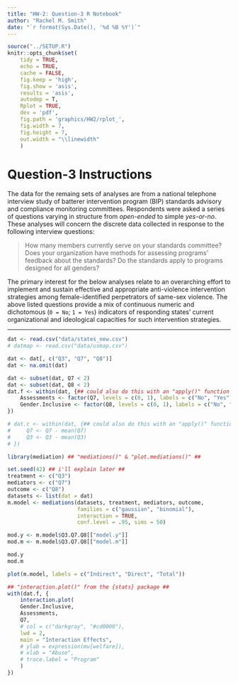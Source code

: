 ```yaml
---
title: "HW-2: Question-3 R Notebook"
author: "Rachel M. Smith"
date: "`r format(Sys.Date(), '%d %B %Y')`"
---
```


```r
source("../SETUP.R")
knitr::opts_chunk$set(
    tidy = TRUE,
    echo = TRUE,
    cache = FALSE,
    fig.keep = 'high',
    fig.show = 'asis',
    results = 'asis',
    autodep = T,
    Rplot = TRUE,
    dev = 'pdf',
    fig.path = 'graphics/HW2/rplot_',
    fig.width = 7,
    fig.height = 7,
    out.width = "\\linewidth"
    )
```

# Question-3 Instructions


The data for the remaing sets of analyses are from a national telephone interview study of batterer intervention program (BIP) standards advisory and compliance monitoring committees. Respondents were asked a series of questions varying in structure from _open-ended_ to simple _yes-or-no_. These analyses will concern the discrete data collected in response to the following interview questions:

> How many members currently serve on your standards committee?
> Does your organization have methods for assessing programs’ feedback about the standards?
> Do the standards apply to programs designed for all genders?

The primary interest for the below analyses relate to an overarching effort to implement and sustain effective and appropriate anti-violence intervention strategies among female-identified perpetrators of same-sex violence. The above listed questions provide a mix of continuous numeric and dichotomous (`0 = No`; `1 = Yes`) indicators of responding states' current organizational and ideological capacities for such intervention strategies.

-----

```r
dat <- read.csv("data/states_new.csv")
# datmap <- read.csv("data/usmap.csv")

dat <- dat[, c("Q3", "Q7", "Q8")]
dat <- na.omit(dat)
```

```r
dat <- subset(dat, Q7 < 2)
dat <- subset(dat, Q8 < 2)
dat.f <- within(dat, {## could also do this with an "apply()" function ##
    Assessments <- factor(Q7, levels = c(0, 1), labels = c("No", "Yes"))
    Gender.Inclusive <- factor(Q8, levels = c(0, 1), labels = c("No", "Yes"))
})

# dat.c <- within(dat, {## could also do this with an "apply()" function ##
#     Q7 <- Q7 - mean(Q7)
#     Q3 <- Q3 - mean(Q3)
# })

library(mediation) ## "mediations()" & "plot.mediations()" ##

set.seed(42) ## i'll explain later ##
treatment <- c("Q3")
mediators <- c("Q7")
outcome <- c("Q8")
datasets <- list(dat = dat)
m.model <- mediations(datasets, treatment, mediators, outcome,
                      families = c("gaussian", "binomial"),
                      interaction = TRUE,
                      conf.level = .95, sims = 50)

mod.y <- m.model$Q3.Q7.Q8[["model.y"]]
mod.m <- m.model$Q3.Q7.Q8[["model.m"]]

mod.y
mod.m

plot(m.model, labels = c("Indirect", "Direct", "Total"))
```


```r
## "interaction.plot()" from the {stats} package ##
with(dat.f, {
    interaction.plot(
    Gender.Inclusive,
    Assessments,
    Q7,
    # col = c("darkgray", "#cd0000"),
    lwd = 2,
    main = "Interaction Effects",
    # ylab = expression(mu[welfare]),
    # xlab = "Abuse",
    # trace.label = "Program"
    )
})
```
